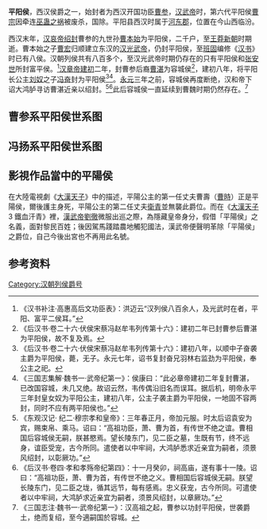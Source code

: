 '''平阳侯'''，西汉侯爵之一，始封者为西汉开国功臣[[曹参|曹参]]，[[汉武帝|汉武帝]]时，第六代平阳侯[[曹宗|曹宗]]因牵连[[巫蛊之祸|巫蛊之祸]]被废杀，国除。平阳县西汉时属于[[河东郡_(中国)|河东郡]]，位置在今山西临汾。

西汉末年，[[汉哀帝|汉哀帝]][[绍封|绍封]]曹参的九世孙[[曹本始|曹本始]]为平阳侯，二千户，至[[王莽|王莽]][[新朝|新朝]]时期逝。曹本始之子[[曹宏|曹宏]]归顺建立东汉的[[汉光武帝|汉光武帝]]，仍封平阳侯，至[[班固|班固]]编修《[[汉书|汉书]]》时已有八侯。汉朝列侯共有八百多个，至汉光武帝时期仍存在的只有平阳侯和[[张安世|张安世]]所封富平侯。<ref>《汉书补注·高惠高后文功臣表》：洪迈云“汉列侯八百余人，及光武时在者，平阳、富平二侯耳。”</ref>[[汉章帝|汉章帝]][[建初_(东汉)|建初]]二年，封曹参后裔[[曹湛|曹湛]]为容城侯<ref>《后汉书·卷二十六·伏侯宋蔡冯赵牟韦列传第十六》：建初二年已封曹参后曹湛为平阳侯，故不复及焉。</ref>，建初八年，将平阳长公主[[刘奴|刘奴]]之子[[冯奋|冯奋]]封为平阳侯<ref>《后汉书·卷二十六·伏侯宋蔡冯赵牟韦列传第十六》：建初八年，以顺中子奋袭主爵为平阳侯，薨，无子。永元七年，诏书复封奋兄羽林右监劲为平阳侯，奉公主之祀。</ref><ref>《三国志集解·魏书一·武帝纪第一》：侯康曰：“此必章帝建初二年复封曹湛，已改国容城，未几又绝。故诏云然，韦传偶沿旧名而误耳。据后机，明帝永平三年封皇女奴为平阳公主，建初八年，公主子袭主爵为平阳侯，一地固不容两封，同时不应有两平阳侯也。”</ref>。[[永元_(东汉)|永元]]三年之前，容城侯再度断绝，汉和帝下诏大鸿胪寻访曹湛近亲以绍封。<ref>《东观汉记· 纪二·穆宗孝和皇帝》：三年春正月，帝加元服。时太后诏袁安为宾，赐束帛、乘马。诏曰：“高祖功臣，萧、曹为首，有传世不绝之谊。曹相国后容城侯无嗣，朕甚愍焉。望长陵东门，见二臣之墓，生既有节，终不远身，谊臣受宠，古今所同。遣使者以中牢祠，大鸿胪悉求近亲宜为嗣者，须景风绍封，以彰厥功。”</ref><ref>《后汉书·卷四·孝和孝殇帝纪第四》：十一月癸卯，祠高庙，遂有事十一陵。诏曰：“高祖功臣，萧、曹为首，有传世不绝之义。曹相国后容城侯无嗣。朕望长陵东门，见二臣之垅，循其远节，每有感焉。忠义获宠，古今所同。可遣使者以中牢祠，大鸿胪求近亲宜为嗣者，须景风绍封，以章厥功。”</ref>此后容城侯一直延续到曹魏时期仍然存在。<ref>《三国志注·魏书一·武帝纪第一》：汉高祖之起，曹参以功封平阳侯，世袭爵土，绝而复绍，至今適嗣国於容城。</ref>

== 曹参系平阳侯世系图 ==
<center>
{{chart/start}}
{{chart| | | | | Ca |Ca=平阳懿侯<br>[[曹参|曹参]]}}
{{chart| |,|-|-|-|+|-|-|-|.| |}}
{{chart| Ku | | Mo | | Mo |Ku=平阳靖侯<br>[[曹窋|曹窋]]|Mo=□}}
{{chart| |!| | | |!| | | |!|}}
{{chart| Qi | | Mo | | Mo |Qi=平阳简侯<br>[[曹竒|曹竒]]|Mo=□}}
{{chart| |!| | | |!| | | |!|}}
{{chart| Sh | | Mo | | Mo |Sh=平阳夷侯<br>[[曹时|曹时]]|Mo=□}}
{{chart| |!| | | |!| | | |!|}}
{{chart| Xi | | Mo | | Mo |Xi=平阳共侯<br>[[曹襄|曹襄]]|Mo=□}}
{{chart| |!| | | |!| | | |!|}}
{{chart| Zo | | Mo | | Mo |Zo=平阳侯<br>[[曹宗|曹宗]]|Mo=□}}
{{chart| | | | | |!| | | |!|}}
{{chart| | | | | Xi | | Mo |Xi=[[曹喜_(西汉)|曹喜]]|Mo=□}}
{{chart| | | | | | | | | |!|}}
{{chart| | | | | | | | | Mo |Mo=□}}
{{chart| | | | | | | | | |!|}}
{{chart| | | | | | | | | Bs |Bs=平阳侯<br>[[曹本始|曹本始]]}}
{{chart| | | | | | | | | |!|}}
{{chart| | | | | | | | | Ho |Ho=平阳侯<br>[[曹宏|曹宏]]}}
{{chart| | | | | | | | | |!|}}
{{chart| | | | | | | | | Ku |Ku=平阳侯<br>[[曹旷|曹旷]]}}
{{chart/end}}
</center>

== 冯扬系平阳侯世系图 ==
<center>
{{chart/start}}
{{chart| | | | | Ya |Ya=[[冯扬_(西汉)|冯扬]]}}
{{chart| | | | | |!|}}
{{chart| | | | | Ya |Ya=[[冯偃|冯偃]]}}
{{chart| | | | | |!|}}
{{chart| | | | | Ka |Ka=[[冯伉_(西汉)|冯伉]]}}
{{chart| | | | | |!|}}
{{chart| | | | | Qi|Qi=关内侯<br>[[冯勤|冯勤]]}}
{{chart| |,|-|-|-|(|}}
{{chart| Zo | | Sh |Zo=关内侯<br>[[冯宗|冯宗]]|Sh=[[冯顺|冯顺]]}}
{{chart| |,|-|-|-|+|-|-|-|.| | }}
{{chart| Ji | | Fe | | Yo |Ji=平阳侯<br>[[冯劲|冯劲]]|Fe=平阳侯<br>[[冯奋|冯奋]]|Yo=[[冯由|冯由]]}}
{{chart| |!|}}
{{chart| Ma |Ma=平阳侯<br>[[冯卯|冯卯]]}}
{{chart| |!|}}
{{chart| Li |Li=平阳侯<br>[[冯留|冯留]]}}
{{chart/end}}
</center>

== 影視作品當中的平陽侯 ==
在大陸電視劇《[[大漢天子|大漢天子]]》中的描述，平陽公主的第一任丈夫曹壽（[[曹時|曹時]]）正是平陽侯，爾後護主身死，平陽公主的第二任丈夫[[衛青|衛青]]並無襲此爵位。而在《[[大漢天子|大漢天子]]3 鐵血汗青》裡，[[漢武帝|漢武帝]][[劉徹|劉徹]]微服出巡之際，為隱藏皇帝身分，假借「平陽侯」之名義，面對黎民百姓；後因駕馬踐踏農地觸犯國法，漢武帝便聲明革除「平陽侯」之爵位，自己今後出宮也不再用此名號。

==参考资料==
{{reflist}}

[[Category:汉朝列侯爵号|Category:汉朝列侯爵号]]